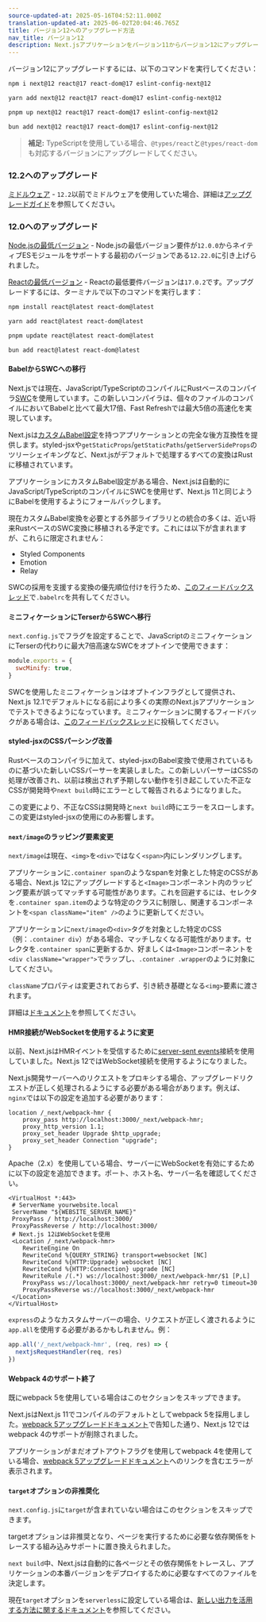 ```yaml
---
source-updated-at: 2025-05-16T04:52:11.000Z
translation-updated-at: 2025-06-02T20:04:46.765Z
title: バージョン12へのアップグレード方法
nav_title: バージョン12
description: Next.jsアプリケーションをバージョン11からバージョン12にアップグレードする方法
---
```


バージョン12にアップグレードするには、以下のコマンドを実行してください：

```bash filename="Terminal"
npm i next@12 react@17 react-dom@17 eslint-config-next@12
```

```bash filename="Terminal"
yarn add next@12 react@17 react-dom@17 eslint-config-next@12
```

```bash filename="Terminal"
pnpm up next@12 react@17 react-dom@17 eslint-config-next@12
```

```bash filename="Terminal"
bun add next@12 react@17 react-dom@17 eslint-config-next@12
```

> **補足:** TypeScriptを使用している場合、`@types/react`と`@types/react-dom`も対応するバージョンにアップグレードしてください。

### 12.2へのアップグレード

[ミドルウェア](/docs/messages/middleware-upgrade-guide) - `12.2`以前でミドルウェアを使用していた場合、詳細は[アップグレードガイド](/docs/messages/middleware-upgrade-guide)を参照してください。

### 12.0へのアップグレード

[Node.jsの最低バージョン](https://nodejs.org/en/) - Node.jsの最低バージョン要件が`12.0.0`からネイティブESモジュールをサポートする最初のバージョンである`12.22.0`に引き上げられました。

[Reactの最低バージョン](https://react.dev/learn/add-react-to-an-existing-project) - Reactの最低要件バージョンは`17.0.2`です。アップグレードするには、ターミナルで以下のコマンドを実行します：

```bash filename="Terminal"
npm install react@latest react-dom@latest

yarn add react@latest react-dom@latest

pnpm update react@latest react-dom@latest

bun add react@latest react-dom@latest
```

#### BabelからSWCへの移行

Next.jsでは現在、JavaScript/TypeScriptのコンパイルにRustベースのコンパイラ[SWC](https://swc.rs/)を使用しています。この新しいコンパイラは、個々のファイルのコンパイルにおいてBabelと比べて最大17倍、Fast Refreshでは最大5倍の高速化を実現しています。

Next.jsは[カスタムBabel設定](/docs/pages/guides/babel)を持つアプリケーションとの完全な後方互換性を提供します。styled-jsxや`getStaticProps`/`getStaticPaths`/`getServerSideProps`のツリーシェイキングなど、Next.jsがデフォルトで処理するすべての変換はRustに移植されています。

アプリケーションにカスタムBabel設定がある場合、Next.jsは自動的にJavaScript/TypeScriptのコンパイルにSWCを使用せず、Next.js 11と同じようにBabelを使用するようにフォールバックします。

現在カスタムBabel変換を必要とする外部ライブラリとの統合の多くは、近い将来RustベースのSWC変換に移植される予定です。これには以下が含まれますが、これらに限定されません：

- Styled Components
- Emotion
- Relay

SWCの採用を支援する変換の優先順位付けを行うため、[このフィードバックスレッド](https://github.com/vercel/next.js/discussions/30174)で`.babelrc`を共有してください。

#### ミニフィケーションにTerserからSWCへ移行

`next.config.js`でフラグを設定することで、JavaScriptのミニフィケーションにTerserの代わりに最大7倍高速なSWCをオプトインで使用できます：

```js filename="next.config.js"
module.exports = {
  swcMinify: true,
}
```

SWCを使用したミニフィケーションはオプトインフラグとして提供され、Next.js 12.1でデフォルトになる前により多くの実際のNext.jsアプリケーションでテストできるようになっています。ミニフィケーションに関するフィードバックがある場合は、[このフィードバックスレッド](https://github.com/vercel/next.js/discussions/30237)に投稿してください。

#### styled-jsxのCSSパーシング改善

Rustベースのコンパイラに加えて、styled-jsxのBabel変換で使用されているものに基づいた新しいCSSパーサーを実装しました。この新しいパーサーはCSSの処理が改善され、以前は検出されず予期しない動作を引き起こしていた不正なCSSが開発時や`next build`時にエラーとして報告されるようになりました。

この変更により、不正なCSSは開発時と`next build`時にエラーをスローします。この変更はstyled-jsxの使用にのみ影響します。

#### `next/image`のラッピング要素変更

`next/image`は現在、`<img>`を`<div>`ではなく`<span>`内にレンダリングします。

アプリケーションに`.container span`のようなspanを対象とした特定のCSSがある場合、Next.js 12にアップグレードすると`<Image>`コンポーネント内のラッピング要素が誤ってマッチする可能性があります。これを回避するには、セレクタを`.container span.item`のような特定のクラスに制限し、関連するコンポーネントを`<span className="item" />`のように更新してください。

アプリケーションに`next/image`の`<div>`タグを対象とした特定のCSS（例：`.container div`）がある場合、マッチしなくなる可能性があります。セレクタを`.container span`に更新するか、好ましくは`<Image>`コンポーネントを`<div className="wrapper">`でラップし、`.container .wrapper`のように対象にしてください。

`className`プロパティは変更されておらず、引き続き基礎となる`<img>`要素に渡されます。

詳細は[ドキュメント](/docs/pages/api-reference/components/image#styling-images)を参照してください。

#### HMR接続がWebSocketを使用するように変更

以前、Next.jsはHMRイベントを受信するために[server-sent events](https://developer.mozilla.org/docs/Web/API/Server-sent_events)接続を使用していました。Next.js 12ではWebSocket接続を使用するようになりました。

Next.js開発サーバーへのリクエストをプロキシする場合、アップグレードリクエストが正しく処理されるようにする必要がある場合があります。例えば、`nginx`では以下の設定を追加する必要があります：

```nginx
location /_next/webpack-hmr {
    proxy_pass http://localhost:3000/_next/webpack-hmr;
    proxy_http_version 1.1;
    proxy_set_header Upgrade $http_upgrade;
    proxy_set_header Connection "upgrade";
}
```

Apache（2.x）を使用している場合、サーバーにWebSocketを有効にするために以下の設定を追加できます。ポート、ホスト名、サーバー名を確認してください。

```
<VirtualHost *:443>
 # ServerName yourwebsite.local
 ServerName "${WEBSITE_SERVER_NAME}"
 ProxyPass / http://localhost:3000/
 ProxyPassReverse / http://localhost:3000/
 # Next.js 12はWebSocketを使用
 <Location /_next/webpack-hmr>
    RewriteEngine On
    RewriteCond %{QUERY_STRING} transport=websocket [NC]
    RewriteCond %{HTTP:Upgrade} websocket [NC]
    RewriteCond %{HTTP:Connection} upgrade [NC]
    RewriteRule /(.*) ws://localhost:3000/_next/webpack-hmr/$1 [P,L]
    ProxyPass ws://localhost:3000/_next/webpack-hmr retry=0 timeout=30
    ProxyPassReverse ws://localhost:3000/_next/webpack-hmr
 </Location>
</VirtualHost>
```

`express`のようなカスタムサーバーの場合、リクエストが正しく渡されるように`app.all`を使用する必要があるかもしれません。例：

```js
app.all('/_next/webpack-hmr', (req, res) => {
  nextjsRequestHandler(req, res)
})
```

#### Webpack 4のサポート終了

既にwebpack 5を使用している場合はこのセクションをスキップできます。

Next.jsはNext.js 11でコンパイルのデフォルトとしてwebpack 5を採用しました。[webpack 5アップグレードドキュメント](/docs/messages/webpack5)で告知した通り、Next.js 12ではwebpack 4のサポートが削除されました。

アプリケーションがまだオプトアウトフラグを使用してwebpack 4を使用している場合、[webpack 5アップグレードドキュメント](/docs/messages/webpack5)へのリンクを含むエラーが表示されます。

#### `target`オプションの非推奨化

`next.config.js`に`target`が含まれていない場合はこのセクションをスキップできます。

targetオプションは非推奨となり、ページを実行するために必要な依存関係をトレースする組み込みサポートに置き換えられました。

`next build`中、Next.jsは自動的に各ページとその依存関係をトレースし、アプリケーションの本番バージョンをデプロイするために必要なすべてのファイルを決定します。

現在`target`オプションを`serverless`に設定している場合は、[新しい出力を活用する方法に関するドキュメント](/docs/pages/api-reference/config/next-config-js/output)を参照してください。